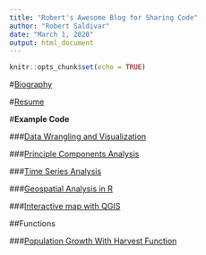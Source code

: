 ```yaml
---
title: "Robert's Awesome Blog for Sharing Code"
author: "Robert Saldivar"
date: "March 1, 2020"
output: html_document
---
```


```r
knitr::opts_chunk$set(echo = TRUE)
```

#[Biography](https://robertsaldivar.github.io/Saldivar_Website/biography)

#[Resume](https://robertsaldivar.github.io/Saldivar_Website/resume)



#**Example Code**


###[Data Wrangling and Visualization](https://robertsaldivar.github.io/Saldivar_Website/Wrangling_Visualization)

###[Principle Components Analysis](https://robertsaldivar.github.io/Saldivar_Website/PCA)

###[Time Series Analysis](https://robertsaldivar.github.io/Saldivar_Website/time_series)

###[Geospatial Analysis in R](https://robertsaldivar.github.io/Saldivar_Website/Hawaii_Maps)

###[Interactive map with QGIS](https://robertsaldivar.github.io/ESM267-web/qgis2web/#7/43.871/-73.293)


##Functions

###[Population Growth With Harvest Function](https://robertsaldivar.github.io/Saldivar_Website/popgrow)


